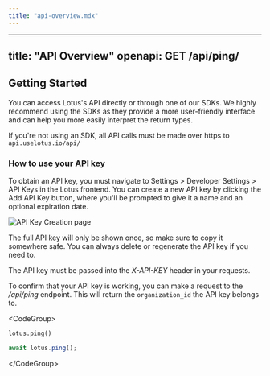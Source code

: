```yaml
---
title: "api-overview.mdx"
---
```


---
title: "API Overview"
openapi: GET /api/ping/
---

## Getting Started

You can access Lotus's API directly or through one of our SDKs. We highly recommend using the SDKs as they provide a more user-friendly interface and can help you more easily interpret the return types.

If you're not using an SDK, all API calls must be made over https to `api.uselotus.io/api/`

### How to use your API key

To obtain an API key, you must navigate to Settings &gt; Developer Settings &gt; API Keys in the Lotus frontend. You can create a new API key by clicking the Add API Key button, where you'll be prompted to give it a name and an optional expiration date.

![API Key Creation page](/images/api-overview/api_keys.png)

The full API key will only be shown once, so make sure to copy it somewhere safe. You can always delete or regenerate the API key if you need to.

The API key must be passed into the _X-API-KEY_ header in your requests.

To confirm that your API key is working, you can make a request to the _/api/ping_ endpoint. This will return the `organization_id` the API key belongs to.

&lt;CodeGroup&gt;

```py Python
lotus.ping()
```

```ts Typescript
await lotus.ping();
```

&lt;/CodeGroup&gt;
